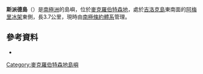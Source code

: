 {{coord|70|33|S|72|7|E|display=title}}

'''斯派德島'''（{{lang-en|Spayd Island}}）是[[南極洲|南極洲]]的島嶼，位於[[麥克羅伯特森地|麥克羅伯特森地]]，處於[[吉洛克島|吉洛克島]]東南面的[[阿梅里冰架|阿梅里冰架]]東側，長3.7公里，現時由[[南極條約體系|南極條約體系]]管理。

==參考資料==
*{{usgs-gazetteer}}

{{DEFAULTSORT:Spayd Island}}
[[Category:麥克羅伯特森地島嶼|Category:麥克羅伯特森地島嶼]]


{{MacRobertsonLand-geo-stub}}